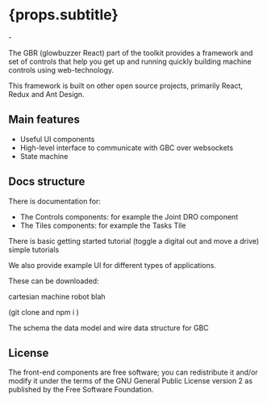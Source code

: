 
# {props.subtitle}

<Tldr>
    -
</Tldr>

The GBR (glowbuzzer React) part of the toolkit provides a framework and set of controls that help you get up and running quickly building machine controls using web-technology.

This framework is built on other open source projects, primarily React, Redux and Ant Design.

## Main features

* Useful UI components
* High-level interface to communicate with GBC over websockets
* State machine

## Docs structure
There is documentation for:

* The Controls components: <Link to="/docs/ui/controls/JointDro"> for example the Joint DRO component </Link>
* The Tiles components: <Link to="/docs/ui/tiles/TasksTile"> for example the Tasks Tile </Link>

There is basic getting started tutorial (toggle a digital out and move a drive) <Link to="get-started/front-end"> simple tutorials</Link>

We also provide example UI for different types of applications.

These can be downloaded:

cartesian machine
robot
blah

(git clone and npm i )

The schema <Link to="/docs/gbc/schema"> the data model and wire data structure for GBC</Link>

## License

The front-end components are free software; you can redistribute it and/or modify it under the terms of the GNU General Public License version 2 as published by the Free Software Foundation.

